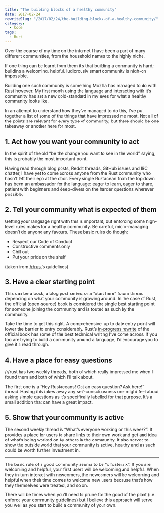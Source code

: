 ```yaml
---
title: "The building blocks of a healthy community"
date: 2017-02-24
rewriteSlug: "/2017/02/24/the-building-blocks-of-a-healthy-community/"
category:
  - Code
tags:
  - Rust
---
```


Over the course of my time on the internet I have been a part of many different communities, from the household names to the highly niche.

If one thing can be learnt from them it’s that building a community is hard; building a welcoming, helpful, ludicrously smart community is nigh-on impossible.

Building one such community is something Mozilla has managed to do with [Rust](https://www.rust-lang.org/en-US/) however. My first month using the language and interacting with it’s community has set a new gold-standard in my eyes for what a healthy community looks like.

In an attempt to understand how they’ve managed to do this, I’ve put together a list of some of the things that have impressed me most. Not all of the points are relevant for every type of community, but there should be one takeaway or another here for most.

## 1. Act how you want your community to act

In the spirit of the old “be the change you want to see in the world” saying, this is probably the most important point.

Having read through blog posts, Reddit threads, GitHub issues and IRC chatter, I have yet to come across anyone from the Rust community who hasn’t left their ego at the door. Every single Rustacean from the top down has been an ambassador for the language: eager to learn, eager to share, patient with beginners and deep-divers on the harder questions wherever possible.

## 2. Tell your community what is expected of them

Getting your language right with this is important, but enforcing some high-level rules makes for a healthy community. Be careful, micro-managing doesn’t do anyone any favours. These basic rules do though:

- Respect our Code of Conduct
- Constructive comments only
- Chill out
- Put your pride on the shelf

(taken from [/r/rust](https://reddit.com/r/rust)‘s guidelines)

## 3. Have a clear starting point

This can be a book, a blog post series, or a “start here” forum thread depending on what your community is growing around. In the case of Rust, the official (open-source) book is considered the single best starting point for someone joining the community and is touted as such by the community.

Take the time to get this right. A comprehensive, up to date entry point will lower the barrier to entry considerably. Rust’s [in-progress rewrite](https://doc.rust-lang.org/book/second-edition/) of the official book has some of the best technical writing I’ve come across. If you too are trying to build a community around a language, I’d encourage you to give it a read through.

## 4. Have a place for easy questions

/r/rust has two weekly threads, both of which really impressed me when I found them and both of which I’ll talk about.

The first one is a “Hey Rustaceans! Got an easy question? Ask here!” thread. Having this takes away any self-consciousness one might feel about asking simple questions as it’s specifically labelled for that purpose. It’s a small addition that can have a great impact.

## 5. Show that your community is active

The second weekly thread is “What’s everyone working on this week?”. It provides a place for users to share links to their own work and get and idea of what’s being worked on by others in the community. It also serves to show the outside world that your community is active, healthy and as such could be worth further investment in.

* * *

The basic rule of a good community seems to be “x fosters x”. If you are welcoming and helpful, your first users will be welcoming and helpful. When they in-turn interact with newcomers, the newcomers will be welcoming and helpful when their time comes to welcome new users because that’s how they themselves were treated, and so on.

There will be times when you’ll need to prune for the good of the plant (i.e. enforce your community guidelines) but I believe this approach will serve you well as you start to build a community of your own.
  